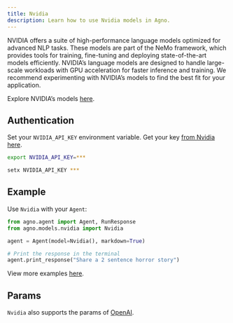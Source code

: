 ```yaml
---
title: Nvidia
description: Learn how to use Nvidia models in Agno.
---
```


NVIDIA offers a suite of high-performance language models optimized for advanced NLP tasks.
These models are part of the NeMo framework, which provides tools for training, fine-tuning
and deploying state-of-the-art models efficiently. NVIDIA’s language models are designed to
handle large-scale workloads with GPU acceleration for faster inference and training.
We recommend experimenting with NVIDIA’s models to find the best fit for your application.

Explore NVIDIA’s models [here](https://build.nvidia.com/models).

## Authentication

Set your `NVIDIA_API_KEY` environment variable. Get your key [from Nvidia here](https://build.nvidia.com/explore/discover).

<CodeGroup>

```bash Mac
export NVIDIA_API_KEY=***
```

```bash Windows
setx NVIDIA_API_KEY ***
```

</CodeGroup>

## Example

Use `Nvidia` with your `Agent`:

<CodeGroup>

```python agent.py
from agno.agent import Agent, RunResponse
from agno.models.nvidia import Nvidia

agent = Agent(model=Nvidia(), markdown=True)

# Print the response in the terminal
agent.print_response("Share a 2 sentence horror story")

```

</CodeGroup>

<Note> View more examples [here](/examples/models/nvidia). </Note>

## Params

<Snippet file="model-nvda-params.mdx" />

`Nvidia` also supports the params of [OpenAI](/reference/models/openai).
